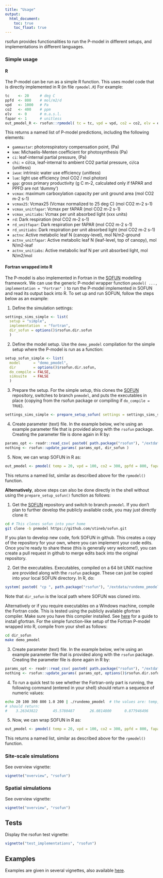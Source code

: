 ```yaml
---
title: "Usage"
output:
  html_document:
    toc: true
    toc_float: true
---
```


rsofun provides functionalities to run the P-model in different setups, and implementations in different languages.

### Simple usage

#### R

The P-model can be run as a simple R function. This uses model code that is directly implemented in R (in file `rpmodel.R`) For example:
```r
tc    <- 20     # deg C
ppfd  <- 800    # mol/m2/d
vpd   <- 1000   # Pa
co2   <- 400    # ppm
elv   <- 0      # m.a.s.l.
fapar <- 1      # unitless
out_pmodel_R <- rsofun::rpmodel( tc = tc, vpd = vpd, co2 = co2, elv = elv, kphio = 0.05, fapar = fapar, ppfd = ppfd, method_optci="prentice14", method_jmaxlim = "wang17", do_ftemp_kphio = FALSE )
```

This returns a named list of P-model predictions, including the following elements:

- `gammastar`: photorespiratory compensation point, (Pa)
- `kmm`: Michaelis-Menten coefficient for photosynthesis (Pa)
- `ci`: leaf-internal partial pressure, (Pa)
- `chi`: = ci/ca, leaf-internal to ambient CO2 partial pressure, ci/ca (unitless)
- `iwue`: intrinsic water use efficiency (unitless)
- `lue`: light use efficiency (mol CO2 / mol photon)
- `gpp`: gross primary productivity (g C m-2, calculated only if fAPAR and PPFD are not 'dummy')
- `vcmax`: maximum carboxylation capacity per unit ground area (mol CO2 m-2 s-1)
- `vcmax25`: Vcmax25 (Vcmax normalized to 25 deg C) (mol CO2 m-2 s-1)
- `vcmax_unitfapar`: Vcmax per fAPAR (mol CO2 m-2 s-1)
- `vcmax_unitiabs`: Vcmax per unit absorbed light (xxx units)
- `rd`: Dark respiration (mol CO2 m-2 s-1)
- `rd_unitfapar`: Dark respiration per fAPAR (mol CO2 m-2 s-1)
- `rd_unitiabs`: Dark respiration per unit absorbed light (mol CO2 m-2 s-1)
- `actnv`: Active metabolic leaf N (canopy-level), mol N/m2-ground
- `actnv_unitfapar`: Active metabolic leaf N (leaf-level, top of canopy), mol N/m2-leaf
- `actnv_unitiabs`: Active metabolic leaf N per unit absorbed light, mol N/m2/mol

#### Fortran wrapped into R

The P-model is also implemented in Fortran in the [SOFUN](https://github.com/stineb/sofun) modelling framework. We can use the generic P-model wrapper function `pmodel( ..., implementation = "Fortran" )` to run the P-model implemented in SOFUN and read its output back into R. To set up and run SOFUN, follow the steps below as an example:

1. Define the simulation settings:
```r
settings_sims_simple <- list( 
  setup = "simple", 
  implementation  = "fortran", 
  dir_sofun = options()$rsofun.dir.sofun 
  )
```

2. Define the model setup. Use the `demo_pmodel` compilation for the simple setup where the P-model is run as a function:
```r
setup_sofun_simple <- list(
  model      = "demo_pmodel",
  dir        = options()$rsofun.dir.sofun,
  do_compile = FALSE,
  simsuite   = FALSE
  )
```

3. Prepare the setup. For the simple setup, this clones the [SOFUN](https://github.com/stineb/sofun) repository, switches to branch `pnmodel`, and puts the executables in place (copying from the rsofun package or compiling if `do_compile = TRUE`). 
```r
settings_sims_simple <- prepare_setup_sofun( settings = settings_sims_simple )
```

4. Create parameter (text) file. In the example below, we're using an example parameter file that is provided along with the `rsofun` package. Creating the parameter file is done again in R by:
```r
params_opt <- readr::read_csv( paste0( path.package("rsofun"), "/extdata/params_opt_kphio_soilm_global.csv" ) )
nothing <- rsofun::update_params( params_opt, dir_sofun )
```

5. Now, we can wrap SOFUN in R as:
```r
out_pmodel <- pmodel( temp = 20, vpd = 100, co2 = 300, ppfd = 800, fapar = 1.0, elv = 200, implementation = "fortran", sofundir = dir_sofun )

```
This returns a named list, similar as described above for the `rpmodel()` function.


**Alternatively**, above steps can also be done directly in the shell without using the `prepare_setup_sofun()` function as follows:

1. Get the [SOFUN](https://github.com/stineb/sofun) repository and switch to branch `pnmodel`. If you don't plan to further develop the publicly available code, you may just directly clone it:
```sh
cd # This clones sofun into your home
git clone -b pnmodel https://github.com/stineb/sofun.git
```
If you plan to develop new code, fork SOFUN in github. This creates a copy of the repository for your own, where you can implement your code edits. Once you're ready to share these (this is generally very welcome!), you can create a pull request in github to merge edits back into the original repository.

2. Get the executables. Executables, compiled on a 64 bit UNIX machine are provided along with the `rsofun` package. These can just be copied into your local SOFUN directory. In R, do:
```r
system( paste0( "cp ", path.package("rsofun"), "/extdata/rundemo_pmodel ", options()$rsofun.dir.sofun ) )
```
Note that `dir_sofun` is the local path where SOFUN was cloned into.

Alternatively or if you require executables on a Windows machine, compile the Fortran code. This is tested using the publicly available gfortran compiler. Make sure you have this compiler installed. See [here](http://www.lapk.org/gfortran/gfortran.php?OS=7) for a guide to install gfortran. For the simple function-like setup of the Fortran P-model wrapped into R, compile from your shell as follows:
```sh
cd dir_sofun
make demo_pmodel
```

3. Create parameter (text) file. In the example below, we're using an example parameter file that is provided along with the `rsofun` package. Creating the parameter file is done again in R by:
```r
params_opt <- readr::read_csv( paste0( path.package("rsofun"), "/extdata/params_opt_kphio_soilm_global.csv" ) )
nothing <- rsofun::update_params( params_opt, options()$rsofun.dir.sofun )
```

4. To run a quick test to see whether the Fortran-only part is running, the following command (entered in your shell) should return a sequence of numeric values:
```sh
echo 20 100 300 800 1.0 200 | ./rundemo_pmodel  # the values are: temp, vpd, co2, ppfd, fapar, elv
# should return:
#    3.26343822       45.5780487       26.0814800      0.877946496       2.28850331E-05  0.230092600       0.00000000       0.00000000       184.074081       48.1304512       75.5490265       48.1304512       6.01630621E-02  0.637075663      0.674691319      0.713611901      0.713611901       8.92014883E-04   25412.6855       25412.6855       31.7658558       0.00000000    
```

5. Now, we can wrap SOFUN in R as:
```r
out_pmodel <- pmodel( temp = 20, vpd = 100, co2 = 300, ppfd = 800, fapar = 1.0, elv = 200, implementation = "fortran", sofundir = options()$rsofun.dir.sofun )

```
This returns a named list, similar as described above for the `rpmodel()` function.


### Site-scale simulations

See overview vignette:
```r
vignette("overview", "rsofun")
```

### Spatial simulations

See overview vignette:
```r
vignette("overview", "rsofun")
```

## Tests
Display the rsofun test vignette:
```r
vignette("test_implementations", "rsofun")
```

## Examples

Examples are given in several vignettes, also available [here](http://rpubs.com/stineb/vignette_rsofun3).

